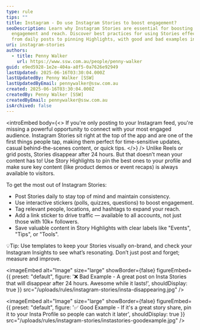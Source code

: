 ```yaml
---
type: rule
tips: ""
title: Instagram - Do use Instagram Stories to boost engagement?
seoDescription: Learn why Instagram Stories are essential for boosting
  engagement and reach. Discover best practices for using Stories effectively,
  from daily posts to pinning Highlights, with good and bad examples included
uri: instagram-stories
authors:
  - title: Penny Walker
    url: https://www.ssw.com.au/people/penny-walker
guid: e9ed5928-1e2e-404a-a8f5-0a7626e92949
lastUpdated: 2025-06-16T03:30:04.000Z
lastUpdatedBy: Penny Walker [SSW]
lastUpdatedByEmail: pennywalker@ssw.com.au
created: 2025-06-16T03:30:04.000Z
createdBy: Penny Walker [SSW]
createdByEmail: pennywalker@ssw.com.au
isArchived: false
---
```

<introEmbed
  body={<>
If you're only posting to your Instagram feed, you're missing a powerful opportunity to connect with your most engaged audience. Instagram Stories sit right at the top of the app and are one of the first things people tap, making them perfect for time-sensitive updates, casual behind-the-scenes content, or quick tips.
  </>}
/>
Unlike Reels or grid posts, Stories disappear after 24 hours. But that doesn’t mean your content has to! Use Story Highlights to pin the best ones to your profile and make sure key content (like product demos or event recaps) is always available to visitors.

To get the most out of Instagram Stories:

* Post Stories daily to stay top of mind and maintain consistency.
* Use interactive stickers (polls, quizzes, questions) to boost engagement.
* Tag relevant people, locations, and hashtags to expand your reach.
* Add a link sticker to drive traffic — available to all accounts, not just those with 10k+ followers.
* Save valuable content in Story Highlights with clear labels like "Events", "Tips", or "Tools".

💡Tip: Use templates to keep your Stories visually on-brand, and check your Instagram Insights to see what’s resonating. Don’t just post and forget; measure and improve.


<imageEmbed
  alt="Image"
  size="large"
  showBorder={false}
  figureEmbed={{
    preset: "default",
    figure: '❌ Bad Example - A great post on Insta Stories that will disappear after 24 hours. Awesome while it lasts!',
    shouldDisplay: true
  }}
  src="/uploads/rules/instagram-stories/insta-disappearing.jpg"
/>


<imageEmbed
  alt="Image"
  size="large"
  showBorder={false}
  figureEmbed={{
    preset: "default",
    figure: '✅ Good Example - If it\'s a great story share, pin it to your Insta Profile so people can watch it later',
    shouldDisplay: true
  }}
  src="/uploads/rules/instagram-stories/instastories-goodexample.jpg"
/>
